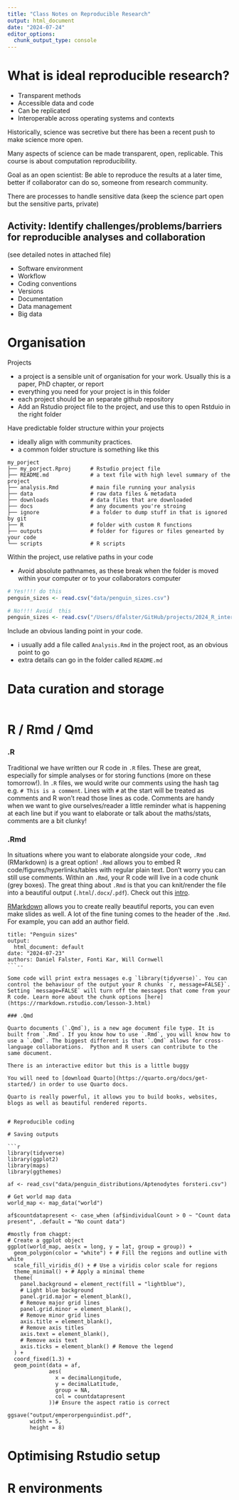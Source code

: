 ```yaml
---
title: "Class Notes on Reproducible Research"
output: html_document
date: "2024-07-24"
editor_options: 
  chunk_output_type: console
---
```



# What is ideal reproducible research?

- Transparent methods
- Accessible data and code
- Can be replicated
- Interoperable across operating systems and contexts

Historically, science was secretive but there has been a recent push to make science more open.

Many aspects of science can be made transparent, open, replicable. This course is about computation reproducibility.

Goal as an open scientist: Be able to reproduce the results at a later time, better if collaborator can do so, someone from research community.

There are processes to handle sensitive data (keep the science part open but the sensitive parts, private)

## Activity: Identify challenges/problems/barriers for reproducible analyses and collaboration

(see detailed notes in attached file)

- Software environment
- Workflow
- Coding conventions
- Versions
- Documentation
- Data management
- Big data

# Organisation

Projects

- a project is a sensible unit of organisation for your work. Usually this is a paper, PhD chapter, or report
- everything you need for your project is in this folder
- each project should be an separate github repository
- Add an Rstudio project file to the project, and use this to open Rstduio in the right folder

Have predictable folder structure within your projects

- ideally align with community practices. 
- a common folder structure is something like this
```
my_porject
├── my_porject.Rproj      # Rstudio project file
├── README.md             # a text file with high level summary of the project
├── analysis.Rmd          # main file running your analysis
├── data                  # raw data files & metadata
├── downloads             # data files that are downloaded
├── docs                  # any documents you're stroing
├── ignore                # a folder to dump stuff in that is ignored by git
├── R                     # folder with custom R functions
├── outputs               # folder for figures or files genearted by your code
└── scripts               # R scripts 
```

Within the project, use relative paths in your code

- Avoid absolute pathnames, as these break when the folder is moved within your computer or to your collaborators computer

```r
# Yes!!!! do this
penguin_sizes <- read.csv("data/penguin_sizes.csv")

# No!!!! Avoid  this
penguin_sizes <- read.csv("/Users/dfalster/GitHub/projects/2024_R_intermediate_UNSW/data/penguin_sizes.csv")
```

Include an obvious landing point in your code. 

- i usually add a file called `Analysis.Rmd` in the project root, as an obvious point to go
- extra details can go in the folder called `README.md`

# Data curation and storage

```r

```



# R / Rmd / Qmd

### .R 
Traditional we have written our R code in `.R` files. These are great, especially for simple analyses or for storing functions (more on these tomorrow!). In `.R` files, we would write our comments using  the hash tag e.g. `# This is a comment`. Lines with `#` at the start will be treated as comments and R won't read those lines as code. Comments are handy when we want to give ourselves/reader a little reminder what is happening at each line but if you want to elaborate or talk about the maths/stats, comments are a bit clunky!

### .Rmd
In situations where you want to elaborate alongside your code, `.Rmd` (RMarkdown) is a great option! `.Rmd` allows you to embed R code/figures/hyperlinks/tables with regular plain text. Don't worry you can still use comments. Within an `.Rmd`, your R code will live in a code chunk (grey boxes). The great thing about `.Rmd` is that you can knit/render the file into a beautiful output (`.html`/`.docx`/`.pdf`). Check out this [intro](https://rmarkdown.rstudio.com/articles_intro.html).

[RMarkdown](https://rmarkdown.rstudio.com/index.html) allows you to create really beautiful reports, you can even make slides as well. A lot of the fine tuning comes to the header of the `.Rmd`. For example, you can add an author field.

```---
title: "Penguin sizes"
output:
  html_document: default
date: "2024-07-23"
authors: Daniel Falster, Fonti Kar, Will Cornwell
```--

Some code will print extra messages e.g `library(tidyverse)`. You can control the behaviour of the output your R chunks `r, message=FALSE}`. Setting `message=FALSE` will turn off the messages that come from your R code. Learn more about the chunk options [here](https://rmarkdown.rstudio.com/lesson-3.html) 

### .Qmd

Quarto documents (`.Qmd`), is a new age document file type. It is built from `.Rmd`. If you know how to use `.Rmd`, you will know how to use a `.Qmd`. The biggest different is that `.Qmd` allows for cross-language collaborations.  Python and R users can contribute to the same document. 

There is an interactive editor but this is a little buggy

You will need to [download Quarto](https://quarto.org/docs/get-started/) in order to use Quarto docs. 

Quarto is really powerful, it allows you to build books, websites, blogs as well as beautiful rendered reports. 


# Reproducible coding

# Saving outputs

```r
library(tidyverse)
library(ggplot2)
library(maps)
library(ggthemes)

af <- read_csv("data/penguin_distributions/Aptenodytes forsteri.csv")

# Get world map data
world_map <- map_data("world")

af$countdatapresent <- case_when (af$individualCount > 0 ~ "Count data present", .default = "No count data")

#mostly from chagpt:
# Create a ggplot object
ggplot(world_map, aes(x = long, y = lat, group = group)) +
  geom_polygon(color = "white") + # Fill the regions and outline with white
  scale_fill_viridis_d() + # Use a viridis color scale for regions
  theme_minimal() + # Apply a minimal theme
  theme(
    panel.background = element_rect(fill = "lightblue"),
    # Light blue background
    panel.grid.major = element_blank(),
    # Remove major grid lines
    panel.grid.minor = element_blank(),
    # Remove minor grid lines
    axis.title = element_blank(),
    # Remove axis titles
    axis.text = element_blank(),
    # Remove axis text
    axis.ticks = element_blank() # Remove the legend
  ) +
  coord_fixed(1.3) +
  geom_point(data = af,
             aes(
               x = decimalLongitude,
               y = decimalLatitude,
               group = NA,
               col = countdatapresent
             ))# Ensure the aspect ratio is correct

ggsave("output/emperorpenguindist.pdf",
       width = 5,
       height = 8)
```

# Optimising Rstudio setup

# R environments



